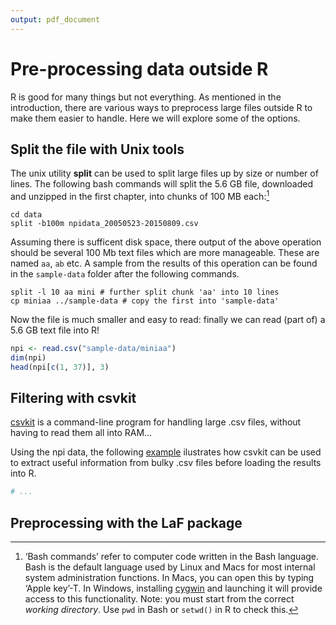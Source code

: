 ```yaml
---
output: pdf_document
---
```


\newpage

# Pre-processing data outside R

R is good for many things but not everything.
As mentioned in the introduction, there are various ways to
preprocess large files outside R to make them easier to handle.
Here we will explore some of the options.

## Split the file with Unix tools

The unix utility **split** can be used to split large files up
by size or number of lines. The following bash commands will split the
5.6 GB file, downloaded and unzipped in the first chapter, into chunks of 100 MB
each:^['Bash commands'
refer to computer code written in the Bash language. Bash is the default
language used by Linux and Macs for most internal system administration
functions. In Macs, you can open this by typing 'Apple key'-T. In
Windows, installing [cygwin](https://www.cygwin.com/) and launching it
will provide access to this functionality. Note: you must start from the correct
*working directory*. Use `pwd` in Bash or `setwd()` in R to check this.]

```
cd data
split -b100m npidata_20050523-20150809.csv
```

Assuming there is sufficent
disk space, there output of the above operation should be several 100 Mb text
files which are more manageable. These are named `aa`, `ab` etc.
A sample from the results of this operation can be found in the
`sample-data` folder after the following commands.

```
split -l 10 aa mini # further split chunk 'aa' into 10 lines
cp miniaa ../sample-data # copy the first into 'sample-data'
```

Now the file is much smaller and easy to read: finally we can
read (part of) a 5.6 GB text file into R!

```r
npi <- read.csv("sample-data/miniaa")
dim(npi)
head(npi[c(1, 37)], 3)
```

## Filtering with csvkit

[csvkit](https://csvkit.readthedocs.org/en/latest/) is a command-line program
for handling large .csv files, without having to read them all into RAM...

Using the npi data, the following
[example](https://opendata.stackexchange.com/questions/1256/how-can-i-work-with-a-4gb-csv-file)
ilustrates how csvkit can be used to extract useful information from
bulky .csv files before loading the results into R.

```r
# ...
```

## Preprocessing with the LaF package




